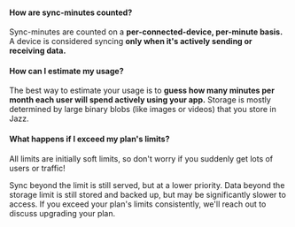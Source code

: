 #### How are sync-minutes counted?

Sync-minutes are counted on a **per-connected-device, per-minute basis.**<br/>
A device is considered syncing **only when it's actively sending or receiving data.**

#### How can I estimate my usage?

The best way to estimate your usage is to **guess how many minutes per month each user will spend actively using your app.**
Storage is mostly determined by large binary blobs (like images or videos) that you store in Jazz.

#### What happens if I exceed my plan's limits?

All limits are initially soft limits, so don't worry if you suddenly get lots of users or traffic!

Sync beyond the limit is still served, but at a lower priority.
Data beyond the storage limit is still stored and backed up, but may be significantly slower to access.
If you exceed your plan's limits consistently, we'll reach out to discuss upgrading your plan.